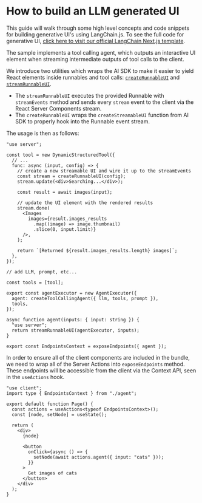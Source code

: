 # How to build an LLM generated UI

This guide will walk through some high level concepts and code snippets for building generative UI's using LangChain.js. To see the full code for generative UI, [click here to visit our official LangChain Next.js template](https://github.com/langchain-ai/langchain-nextjs-template/blob/main/app/generative_ui/README.md).

The sample implements a tool calling agent, which outputs an interactive UI element when streaming intermediate outputs of tool calls to the client.

We introduce two utilities which wraps the AI SDK to make it easier to yield React elements inside runnables and tool calls: [`createRunnableUI`](https://github.com/langchain-ai/langchain-nextjs-template/blob/7f764d558682214d50b064f4293667123a31e6fe/app/generative_ui/utils/server.tsx#L89)
and [`streamRunnableUI`](https://github.com/langchain-ai/langchain-nextjs-template/blob/7f764d558682214d50b064f4293667123a31e6fe/app/generative_ui/utils/server.tsx#L126).

- The `streamRunnableUI` executes the provided Runnable with `streamEvents` method and sends every `stream` event to the client via the React Server Components stream.
- The `createRunnableUI` wraps the `createStreamableUI` function from AI SDK to properly hook into the Runnable event stream.

The usage is then as follows:

```tsx ai/chain.tsx
"use server";

const tool = new DynamicStructuredTool({
  // ...
  func: async (input, config) => {
    // create a new streamable UI and wire it up to the streamEvents
    const stream = createRunnableUI(config);
    stream.update(<div>Searching...</div>);

    const result = await images(input);

    // update the UI element with the rendered results
    stream.done(
      <Images
        images={result.images_results
          .map((image) => image.thumbnail)
          .slice(0, input.limit)}
      />,
    );

    return `[Returned ${result.images_results.length} images]`;
  },
});

// add LLM, prompt, etc...

const tools = [tool];

export const agentExecutor = new AgentExecutor({
  agent: createToolCallingAgent({ llm, tools, prompt }),
  tools,
});
```

```tsx agent.tsx
async function agent(inputs: { input: string }) {
  "use server";
  return streamRunnableUI(agentExecutor, inputs);
}

export const EndpointsContext = exposeEndpoints({ agent });
```

In order to ensure all of the client components are included in the bundle, we need to wrap all of the Server Actions into `exposeEndpoints` method. These endpoints will be accessible from the client via the Context API, seen in the `useActions` hook.

```tsx
"use client";
import type { EndpointsContext } from "./agent";

export default function Page() {
  const actions = useActions<typeof EndpointsContext>();
  const [node, setNode] = useState();

  return (
    <div>
      {node}

      <button
        onClick={async () => {
          setNode(await actions.agent({ input: "cats" }));
        }}
      >
        Get images of cats
      </button>
    </div>
  );
}
```
